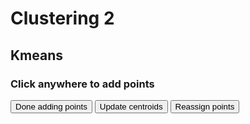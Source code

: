 # Clustering 2
<script src="d3.v7.js"></script>
<script src="scripts/kmeans2.js"></script>

## Kmeans

<h3 id="info">Click anywhere to add points</h1>
<div style="padding-left: 20px;" id="plot"></div>

<button type="button" onclick="begin()">Done adding points</button>
<button type="button" onclick="update_centroids()">Update centroids</button>
<button type="button" onclick="reassign_points()">Reassign points</button>


<script>
  const colorScale = d3.scaleOrdinal(d3.schemeCategory10);

  // width and height
  const w = 400;
  const h = 400;
  const margin = {left: 50, right: 20, top: 20, bottom: 50};
  const innerHeight = h - margin.top - margin.bottom;
  const innerWidth = w - margin.left - margin.right;
  
  // create scale functions
  const xScale = d3.scaleLinear()
    .domain([0, 4])
    .range([0, innerWidth]);

  const yScale = d3.scaleLinear()
    .domain([0, 4])
    .range([innerHeight, 0]);

  // define X axis
  const xAxis = d3.axisBottom()
    .scale(xScale)
    .ticks(5);

  // define Y axis
  const yAxis = d3.axisLeft()
    .scale(yScale)
    .ticks(5);
    
  let svg;
  
  let data;
  
  let action = "add";
  
  const k = 2;
  
  setup();
  
  
</script> 
